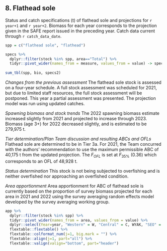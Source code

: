 ## 8. Flathead sole
Status and catch specifications (t) of flathead sole and projections for `r year+1` and `r year+2`. 
Biomass for each year corresponds to the projection given in the SAFE report issued in the preceding year. 
Catch data current through `r catch_data_date`.

```r
spp = c("flathead sole", "flathead")

specs %>% 
  dplyr::filter(stock %in% spp, area=="Total") %>% 
  tidyr::pivot_wider(names_from = measure, values_from = value) -> specs2
  
sum_tbl(spp, bio, specs2)
```

*Changes from the previous assessment*
The flathead sole stock is assessed on a four-year schedule. A full stock assessment was scheduled for 2021, but due to limited staff resources, the full stock assessment will be postponed. This year a partial assessment was presented. The projection model was run using updated catches.

*Spawning biomass and stock trends*
The 2022 spawning biomass estimate increased slightly from 2021 and projected to increase through 2023. Biomass (age 3+) for 2022 decreased slightly, and is estimated to be 279,975 t.

*Tier determination/Plan Team discussion and resulting ABCs and OFLs*
Flathead sole are determined to be in Tier 3a. 
For 2021, the Team concurred with the authors’ recommendation to use the maximum permissible ABC of 40,175 t from the updated projection. 
The $F_{OFL}$ is set at $F_{35\%}$ (0.36) which corresponds to an OFL of 48,928 t.

*Status determination*
This stock is not being subjected to overfishing and is neither overfished nor approaching an overfished condition.

*Area apportionment*
Area apportionment for ABC of flathead sole is currently based on the proportion of survey biomass projected for each area in 2021 and 2022 using the survey averaging random effects model developed by the survey averaging working group.

```r
app %>% 
  dplyr::filter(stock %in% spp) %>% 
  tidyr::pivot_wider(names_from = area, values_from = value) %>% 
  dplyr::select(Year=year, "Western" = W, "Central" = C, WYAK, "SEO" = "EYAK/SEO", Total ) %>% 
  flextable::flextable() %>% 
  flextable::colformat_num(j=1, big.mark = "") %>% 
  flextable::align(j=1, part="all") %>% 
  flextable::valign(valign="bottom", part="header")
```

